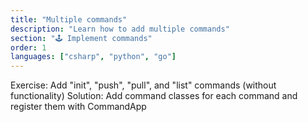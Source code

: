 ```yaml
---
title: "Multiple commands"
description: "Learn how to add multiple commands"
section: "🕹️ Implement commands"
order: 1
languages: ["csharp", "python", "go"]
---
```


Exercise: Add "init", "push", "pull", and "list" commands (without functionality)
Solution: Add command classes for each command and register them with CommandApp
